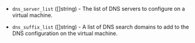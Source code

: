 <!-- Code generated from the comments of the GlobalDnsSettings struct in builder\vsphere\clone\step_customize.go; DO NOT EDIT MANUALLY -->

- `dns_server_list` ([]string) - The list of DNS servers to configure on a virtual machine.

- `dns_suffix_list` ([]string) - A list of DNS search domains to add to the DNS configuration on the virtual machine.

<!-- End of code generated from the comments of the GlobalDnsSettings struct in builder\vsphere\clone\step_customize.go; -->
